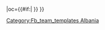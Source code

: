 {{fb team |t=Bardhyli |tan=Besëlidhja Lezhë |tc=ALB |abb={{#if:{{{abb|}}}|BAR}} |oc={{#if:{{{oc|}}}|{{{oc}}} }} }}<!--
--><noinclude>[[Category:Fb_team_templates Albania]]</noinclude>